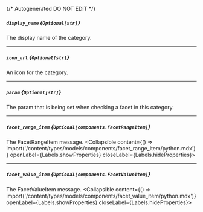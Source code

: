 {/* Autogenerated DO NOT EDIT  */}

##### `display_name` *{`Optional[str]`}*
The display name of the category.

---
##### `icon_url` *{`Optional[str]`}*
An icon for the category.

---
##### `param` *{`Optional[str]`}*
The param that is being set when checking a facet in this category.

---
##### `facet_range_item` *{`Optional[components.FacetRangeItem]`}*
The FacetRangeItem message.
<Collapsible content={() => import('/content/types/models/components/facet_range_item/python.mdx')} openLabel={Labels.showProperties} closeLabel={Labels.hideProperties}>
</Collapsible>

---
##### `facet_value_item` *{`Optional[components.FacetValueItem]`}*
The FacetValueItem message.
<Collapsible content={() => import('/content/types/models/components/facet_value_item/python.mdx')} openLabel={Labels.showProperties} closeLabel={Labels.hideProperties}>
</Collapsible>


